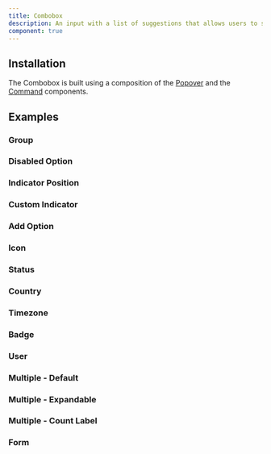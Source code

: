 ```yaml
---
title: Combobox
description: An input with a list of suggestions that allows users to select from the list or enter a custom value.
component: true
---
```


<ExamplePreview path="combobox/default" />

## Installation

The Combobox is built using a composition of the [Popover](/docs/popover) and the [Command](/docs/command) components.

## Examples

### Group

<ExamplePreview path="combobox/group" />

### Disabled Option

<ExamplePreview path="combobox/disabled-option" />

### Indicator Position

<ExamplePreview path="combobox/indicator-position" />

### Custom Indicator

<ExamplePreview path="combobox/custom-indicator" />

### Add Option

<ExamplePreview path="combobox/add-option" />

### Icon

<ExamplePreview path="combobox/icon" />

### Status

<ExamplePreview path="combobox/status" />

### Country

<ExamplePreview path="combobox/country" codeHeight={700} />

### Timezone

<ExamplePreview path="combobox/timezone" />

### Badge

<ExamplePreview path="combobox/badge" />

### User

<ExamplePreview path="combobox/user" />

### Multiple - Default

<ExamplePreview path="combobox/multiple-default" />

### Multiple - Expandable

<ExamplePreview path="combobox/multiple-expandable" />

### Multiple - Count Label

<ExamplePreview path="combobox/multiple-count-label" />

### Form

<ExamplePreview path="combobox/form" />
